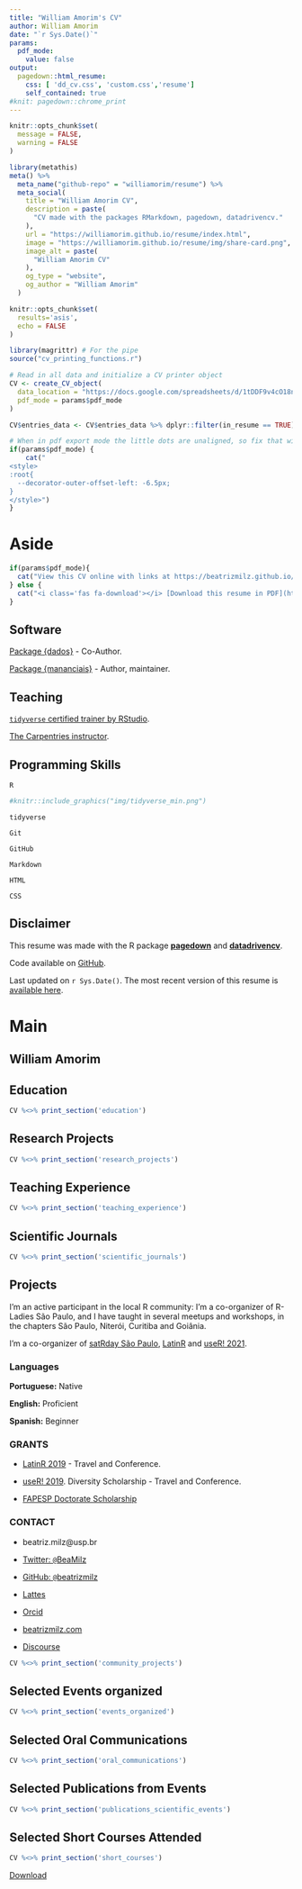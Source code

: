 ```yaml
---
title: "William Amorim's CV"
author: William Amorim
date: "`r Sys.Date()`"
params:
  pdf_mode:
    value: false
output:
  pagedown::html_resume:
    css: [ 'dd_cv.css', 'custom.css','resume']
    self_contained: true
#knit: pagedown::chrome_print      
---
```


```r
knitr::opts_chunk$set(
  message = FALSE,
  warning = FALSE
)
```



```r
library(metathis)
meta() %>%
  meta_name("github-repo" = "williamorim/resume") %>% 
  meta_social(
    title = "William Amorim CV",
    description = paste(
      "CV made with the packages RMarkdown, pagedown, datadrivencv."
    ),
    url = "https://williamorim.github.io/resume/index.html",
    image = "https://williamorim.github.io/resume/img/share-card.png",
    image_alt = paste(
      "William Amorim CV"
    ),
    og_type = "website",
    og_author = "William Amorim"
  )
```
<!-- inicio academic icons -->
<link rel="stylesheet" href="https://cdn.jsdelivr.net/gh/jpswalsh/academicons@1/css/academicons.min.css">
<!-- final academic icons -->

 
<!-- inicio font awesome -->
<script src="https://kit.fontawesome.com/1f72d6921a.js" crossorigin="anonymous"></script>

 
<!-- final font awesome -->

```r
knitr::opts_chunk$set(
  results='asis',
  echo = FALSE
)

library(magrittr) # For the pipe
source("cv_printing_functions.r")

# Read in all data and initialize a CV printer object
CV <- create_CV_object(
  data_location = "https://docs.google.com/spreadsheets/d/1tDDF9v4cO18nd2JZur5zq7y-7Xb7f4KsBhjJD_WUneE",  
  pdf_mode = params$pdf_mode
)

CV$entries_data <- CV$entries_data %>% dplyr::filter(in_resume == TRUE)

```


```r
# When in pdf export mode the little dots are unaligned, so fix that with some conditional CSS.
if(params$pdf_mode) {
    cat("
<style>
:root{
  --decorator-outer-offset-left: -6.5px;
}
</style>")
}
```


Aside
================================================================================


```r
if(params$pdf_mode){
  cat("View this CV online with links at https://beatrizmilz.github.io/resume/")
} else {
  cat("<i class='fas fa-download'></i> [Download this resume in PDF](https://beatrizmilz.github.io/resume/index.pdf).")
}
```


Software {#software}
--------------------------------------------------------------------------------

<i class="fas fa-box-open"></i> [Package {dados}](https://cienciadedatos.github.io/dados/) - Co-Author. 

<i class="fas fa-box-open"></i> [Package {mananciais}](https://beatrizmilz.github.io/mananciais/) - Author, maintainer. 


Teaching {#teachingr}
--------------------------------------------------------------------------------

<i class="fas fa-chalkboard-teacher"></i> [`tidyverse` certified trainer by RStudio](https://education.rstudio.com/trainers/people/milz+beatriz/).

<i class="fas fa-chalkboard-teacher"></i> [The Carpentries instructor](https://carpentries.org/).


Programming Skills {#skills}
--------------------------------------------------------------------------------

<i class="fab fa-r-project"></i> `R`

```r
#knitr::include_graphics("img/tidyverse_min.png")
```
<i class="fa fa-area-chart" aria-hidden="true"></i>
 `tidyverse`

<i class="fas fa-code-branch"></i> `Git`

<i class="fab fa-github"></i> `GitHub`

<i class="fab fa-markdown"></i> `Markdown`

<i class="fab fa-html5"></i> `HTML`

<i class="fab fa-css3-alt"></i> `CSS`





Disclaimer {#disclaimer}
--------------------------------------------------------------------------------

This resume was made with the R package [**pagedown**](https://github.com/rstudio/pagedown) and [**datadrivencv**](http://nickstrayer.me/datadrivencv/index.html).

Code available on <i class="fa fa-github"></i>  [GitHub](https://github.com/beatrizmilz/resume). 

Last updated on `r Sys.Date()`. The most recent version of this resume is [available here](https://beatrizmilz.github.io/resume/index.pdf). 


Main
================================================================================

William Amorim {#title}
--------------------------------------------------------------------------------

Education {data-icon=graduation-cap data-concise=true}
--------------------------------------------------------------------------------

```r
CV %<>% print_section('education')
```


Research Projects {data-icon=laptop}
--------------------------------------------------------------------------------

```r
CV %<>% print_section('research_projects')
```

Teaching Experience {data-icon=chalkboard-teacher}
--------------------------------------------------------------------------------

```r
CV %<>% print_section('teaching_experience')
```


Scientific Journals {data-icon=book }
--------------------------------------------------------------------------------

```r
CV %<>% print_section('scientific_journals')
```

Projects {data-icon=share-alt}
--------------------------------------------------------------------------------

::: aside

I'm an active participant in the local R community: I'm a co-organizer of R-Ladies São Paulo, and I have taught in several meetups and workshops, 
in the chapters São Paulo, Niterói, Curitiba and Goiânia.


I'm a co-organizer of [satRday São Paulo](https://saopaulo2019.satrdays.org/), [LatinR](https://latin-r.com/)  and [useR! 2021](https://user2021.r-project.org/). 

### Languages

**Portuguese:** Native

**English:** Proficient

**Spanish:** Beginner

### GRANTS

- <i class="far fa-star"></i> [LatinR 2019](https://latin-r.com/) - Travel and Conference.

- <i class="far fa-star"></i> [useR! 2019](https://user2019.r-project.org/). Diversity Scholarship - Travel and Conference.

- <i class="far fa-star"></i> [FAPESP Doctorate Scholarship](https://bv.fapesp.br/en/bolsas/185176/active-transparency-in-the-management-of-water-resources-in-the-sao-paulo-macrometropolis-using-the/)


### CONTACT

- <i class="fa fa-envelope"></i> beatriz.milz@usp.br

- <i class="fa fa-twitter"></i> [Twitter: `@`BeaMilz](https://twitter.com/BeaMilz)

- <i class="fa fa-github"></i> [GitHub: `@`beatrizmilz](https://github.com/beatrizmilz)

- <i class="fa fa-external-link-alt"></i> <a href='http://lattes.cnpq.br/5150665880581477'> Lattes </a> 

- <i class="fab fa-orcid"></i> <a href='https://orcid.org/0000-0002-3064-4486'> Orcid </a>  

- <i class="fa fa-home"></i> [beatrizmilz.com](https://beatrizmilz.com)

- <i class="fab fa-discourse"></i> [Discourse](https://discourse.curso-r.com/u/beatrizmilz/summary)

:::





```r
CV %<>% print_section('community_projects')
```


Selected Events organized {data-icon=calendar-check}
--------------------------------------------------------------------------------

```r
CV %<>% print_section('events_organized')
```


Selected Oral Communications {data-icon=chalkboard-teacher}
--------------------------------------------------------------------------------

```r
CV %<>% print_section('oral_communications')
```

Selected Publications from Events {data-icon=chalkboard-teacher}
--------------------------------------------------------------------------------

```r
CV %<>% print_section('publications_scientific_events')
```

Selected Short Courses Attended {data-icon=book} 
--------------------------------------------------------------------------------

```r
CV %<>% print_section('short_courses')
```


:::aside
<i class="fas fa-download"></i> [Download](https://beatrizmilz.github.io/resume/index.pdf)
:::
